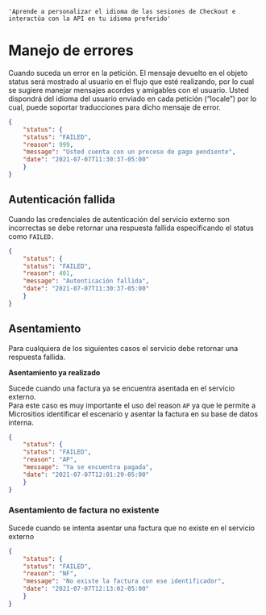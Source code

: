     'Aprende a personalizar el idioma de las sesiones de Checkout e interactúa con la API en tu idioma preferido'

# Manejo de errores 

Cuando suceda un error en la petición. El mensaje devuelto en el objeto status será
mostrado al usuario en el flujo que esté realizando, por lo cual se sugiere manejar
mensajes acordes y amigables con el usuario.
Usted dispondrá del idioma del usuario enviado en cada petición (“locale”) por lo cual,
puede soportar traducciones para dicho mensaje de error.


```json {{'title':'Ejemplo del mensaje'}}
{
    "status": {
    "status": "FAILED",
    "reason": 999,
    "message": "Usted cuenta con un proceso de pago pendiente",
    "date": "2021-07-07T11:30:37-05:00"
    }
}
```
## Autenticación fallida

Cuando las credenciales de autenticación del servicio externo son incorrectas se debe retornar una respuesta fallida especificando el status como `FAILED.`

``` json {{'title':'Ejemplo de respuesta'}}
{
    "status": {
    "status": "FAILED",
    "reason": 401,
    "message": "Autenticación fallida",
    "date": "2021-07-07T11:30:37-05:00"
    }
}
```

## Asentamiento

Para cualquiera de los siguientes casos el servicio debe retornar una respuesta fallida.

**Asentamiento ya realizado**

Sucede cuando una factura ya se encuentra asentada en el servicio externo.   
Para este caso es muy importante el uso del reason `AP` ya que le permite a Micrositios identificar el escenario y asentar la factura en su base de datos interna.
```json {{'title':'Ejemplo de respuesta'}}
{
    "status": {
    "status": "FAILED",
    "reason": "AP",
    "message": "Ya se encuentra pagada",
    "date": "2021-07-07T12:01:29-05:00"
    }
}
```

### Asentamiento de factura no existente

Sucede cuando se intenta asentar una factura que no existe en el servicio externo

``` json {{'title': 'Ejemplo de respuesta'}}
{
    "status": {
    "status": "FAILED",
    "reason": "NF",
    "message": "No existe la factura con ese identificador",
    "date": "2021-07-07T12:13:02-05:00"
    }
}
```




























